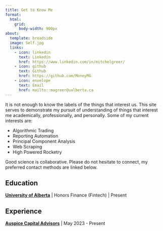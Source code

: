 ```yaml
---
title: Get to Know Me
format: 
  html: 
    grid: 
      body-width: 900px
about:
  template: broadside
  image: Self.jpg
  links: 
    - icon: linkedin
      text: Linkedin
      href: https://www.linkedin.com/in/mitchelgreer/
    - icon: github
      text: Github
      href: https://github.com/MoneyMG
    - icon: envelope
      text: Email
      href: mailto::magreer@ualberta.ca
---
```


It is not enough to know the labels of the things that interest us. This site serves to demonstrate my pursuit of understanding of things that interest me academically, professionally, and personally. Some of my current interests are:

-   Algorithmic Trading
-   Reporting Automation
-   Principal Component Analysis
-   Web Scraping
-   High Powered Rocketry

Good science is collaborative. Please do not hesitate to connect, my preferred contact methods are linked below.

## Education

[**University of Alberta**](https://sites.ualberta.ca/~avdis/fin_honors/index.html) \| Honors Finance (Fintech) \| [Present]{.text-secondary-emphasis}

## Experience

[**Auspice Capital Advisors**](https://www.auspicecapital.com/) \| [May 2023 - Present]{.text-secondary-emphasis}
